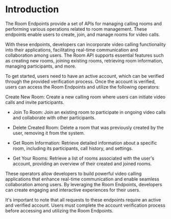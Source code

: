 # Introduction

The Room Endpoints provide a set of APIs for managing calling rooms and performing various operations related to room management. These endpoints enable users to create, join, and manage rooms for video calls.

With these endpoints, developers can incorporate video calling functionality into their applications, facilitating real-time communication and collaboration among users. The Room API supports essential features such as creating new rooms, joining existing rooms, retrieving room information, managing participants, and more.

To get started, users need to have an active account, which can be verified through the provided verification process. Once the account is verified, users can access the Room Endpoints and utilize the following operators:

Create New Room: Create a new calling room where users can initiate video calls and invite participants.
- Join To Room: Join an existing room to participate in ongoing video calls and collaborate with other participants.

- Delete Created Room: Delete a room that was previously created by the user, removing it from the system.

- Get Room Information: Retrieve detailed information about a specific room, including its participants, call history, and settings.

- Get Your Rooms: Retrieve a list of rooms associated with the user's account, providing an overview of their created and joined rooms.

These operators allow developers to build powerful video calling applications that enhance real-time communication and enable seamless collaboration among users. By leveraging the Room Endpoints, developers can create engaging and interactive experiences for their users.

It's important to note that all requests to these endpoints require an active and verified account. Users must complete the account verification process before accessing and utilizing the Room Endpoints.